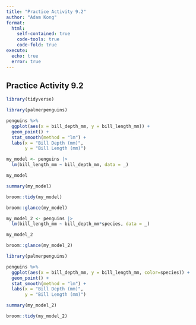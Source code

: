 ```yaml
---
title: "Practice Activity 9.2"
author: "Adam Kong"
format: 
  html:
    self-contained: true
    code-tools: true
    code-fold: true
execute:
  echo: true
  error: true
---
```


## Practice Activity 9.2

```r
library(tidyverse)
```

```r
library(palmerpenguins)

penguins %>%
  ggplot(aes(x = bill_depth_mm, y = bill_length_mm)) +
  geom_point() +
  stat_smooth(method = "lm") + 
  labs(x = "Bill Depth (mm)", 
       y = "Bill Length (mm)")
```

```r
my_model <- penguins |>
  lm(bill_length_mm ~ bill_depth_mm, data = _)
```

```r
my_model
```

```r
summary(my_model)
```

```r
broom::tidy(my_model) 
```

```r
broom::glance(my_model)
```

```r
my_model_2 <- penguins |>
  lm(bill_length_mm ~ bill_depth_mm*species, data = _)
```

```r
my_model_2
```

```r
broom::glance(my_model_2)
```

```r
library(palmerpenguins)

penguins %>%
  ggplot(aes(x = bill_depth_mm, y = bill_length_mm, color=species)) +
  geom_point() +
  stat_smooth(method = "lm") + 
  labs(x = "Bill Depth (mm)", 
       y = "Bill Length (mm)")
```

```r
summary(my_model_2)
```

```r
broom::tidy(my_model_2)
```
